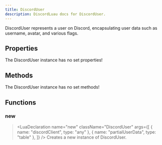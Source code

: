 ```yaml
---
title: DiscordUser
description: DiscordLuau docs for DiscordUser.
---
```


[//]: # "This file was automatically compiled through the Generator luau code under this repository"
[//]: # "if you want to edit the documentation of discord-luau, please write changes"
[//]: # "to the discord-luau repository itself, we extract the comments from discord-luau and translate"
[//]: # "them into markdown files that Nextra can interpret!"
[//]: # "----- DOCUMENT IMPORTS ----- "


[//]: # "----- DOCUMENT DESCRIPTION ----- "

DiscordUser represents a user on Discord, encapsulating user data such as username, avatar, and various flags.

[//]: # "----- DOCUMENT PROPERTIES ----- "

## Properties

The DiscordUser instance has no set properties!

[//]: # "----- DOCUMENT METHODS ----- "

## Methods

The DiscordUser instance has no set methods!

[//]: # "----- DOCUMENT FUNCTIONS ----- "

## Functions

### new

> <LuaDeclaration
> 	name="new"
> 	className="DiscordUser"
> 	args={[
> 		{ name: "discordClient", type: "any" },
> 		{ name: "partialUserData", type: "table" },
> 	]}
> />
> Creates a new instance of DiscordUser.
